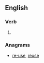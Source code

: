 ==English==

===Verb===
{{head|en|verb}}

# {{obsolete spelling of|serve|lang=en}}

===Anagrams===
* [[re-use#English|re-use]], [[reuse#English|reuse]]
